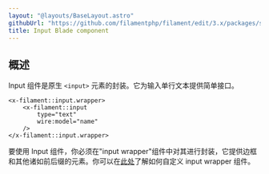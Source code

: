 ```yaml
---
layout: "@layouts/BaseLayout.astro"
githubUrl: "https://github.com/filamentphp/filament/edit/3.x/packages/support/docs/09-blade-components/02-input.md"
title: Input Blade component
---
```


## 概述

Input 组件是原生 `<input>` 元素的封装。它为输入单行文本提供简单接口。

```blade
<x-filament::input.wrapper>
    <x-filament::input
        type="text"
        wire:model="name"
    />
</x-filament::input.wrapper>
```

要使用 Input 组件，你必须在"input wrapper"组件中对其进行封装，它提供边框和其他诸如前后缀的元素。你可以在[此处](input-wrapper)了解如何自定义 input wrapper 组件。 
